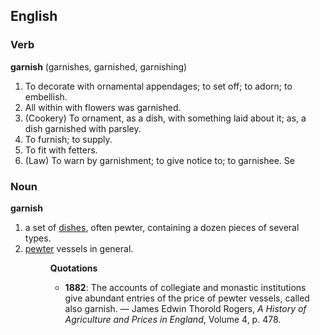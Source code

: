 ==English==
===Verb===
'''garnish''' (garnishes, garnished, garnishing)
# To decorate with ornamental appendages; to set off; to adorn; to embellish.
# All within with flowers was garnished.
# (Cookery) To ornament, as a dish, with something laid about it; as, a dish garnished with parsley.
# To furnish; to supply.
# To fit with fetters.
# (Law) To warn by garnishment; to give notice to; to garnishee. Se
===Noun===
'''garnish'''
# a set of [[dish]]es, often pewter, containing a dozen pieces of several types.
# [[pewter]] vessels in general.
#:'''Quotations'''
#:*'''1882''': The accounts of collegiate and monastic institutions give abundant entries of the price of pewter vessels, called also garnish. &mdash; James Edwin Thorold Rogers, ''A History of Agriculture and Prices in England'', Volume 4, p. 478.